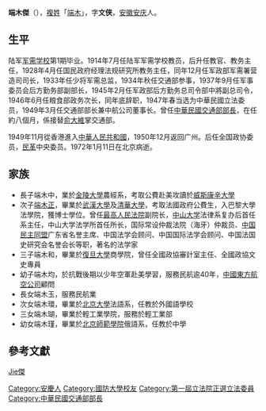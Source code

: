 {{Infobox_officeholder
| name = 端木傑
| image name =
| width = 
| Sex = 男 
| party = {{Kmt}}（－1950年）<br/>{{中國國民黨革命委員會}}（1950年－？年）<br>{{CPC}}（？年－？年）
| Native place = [[安徽省|安徽省]][[安慶|安慶市]]
|出生日期 = 光緒二十二年十二月初二日〔1897年1月4日〕<ref>「端木傑傳略」，《端木正文萃》，中山大學出版社，2004.11，第194頁</ref>
| place of birth = {{QING}}[[安徽省|安徽省]][[安慶市|安慶]]
|逝世日期 = {{dda|1972|1|11|1897|1|4}}
| place of death = {{PRC}}[[北京市|北京市]] 
| educate = 
| past = 
*（[[國民政府|國民政府]]）陆军军需学校教员，后升任教官、教务主任 1914年7月 
*（國民政府）经理法规研究所教务主任 1928年4月 
*（國民政府）军政部军需署营造司司长 1928年12月 
*（國民政府）少将军需总监 1933年 
*（國民政府）交通部参事 1934年秋 1937年9月 
*（國民政府）军事委员会后方勤务部副部长 
*（國民政府）军政部后方勤务总司令部副总司令 1945年2月 
*（國民政府）粮食部政务次长 1946年6月
* 当选为中華民國立法委员，兼任中航公司董事长。 1947年春
* [[中華民國交通部部長|中華民國交通部部長]] 1949.03.21－1950.01.26 
* [[中華民國行政院|中華民國行政院]]政務委員 1949.06.12－1950.01.26 
* 中華民國行政院政務委員 1949.03.21－1949.06.12
* 第2期到第4期的全国政协委员（[[中國人民政治協商会議|中國人民政治協商会議]]全国委員会特別招請代表），1954年開始。
* [[中國國民黨革命委員會|民革]]中央委员 1954年－1972年1月11日
}} 
'''端木傑'''（{{bd|1897年|1月4日|1972年|1月11日}}），[[複姓|複姓]]「[[端木|端木]]」，字'''文侠'''，[[安徽|安徽]][[安庆|安庆]]人。

== 生平 ==
陆军[[军需学校|军需学校]]第1期毕业。1914年7月任陆军军需学校教员，后升任教官、教务主任，1928年4月任国民政府经理法规研究所教务主任，同年12月任军政部军需署营造司司长，1933年任少将军需总监，1934年秋任交通部参事，1937年9月任军事委员会后方勤务部副部长，1945年2月任军政部后方勤务总司令部中將副总司令，1946年6月任粮食部政务次长，同年底辞职，1947年春当选为中華民國立法委员，1949年3月任交通部部长兼中航公司董事长。曾任[[中華民國交通部部長|中華民國交通部部長]]，在任約八個月，係接替[[俞大維|俞大維]]掌交通部。

1949年11月從香港進入[[中華人民共和國|中華人民共和國]]，1950年12月返回广州。后任全国政协委员，[[中國國民黨革命委員會|民革]]中央委员。1972年1月11日在北京病逝。

== 家族 ==
* 長子端木中，業於[[金陵大學|金陵大學]]農經系，考取公費赴美攻讀於[[威斯康辛大學|威斯康辛大學]]
* 次子[[端木正|端木正]]，畢業於[[武漢大學|武漢大學]]及[[清華大學|清華大學]]，考取法國政府公費生，入巴黎大學法學院，獲博士學位。曾任[[最高人民法院|最高人民法院]]副院长，[[中山大学|中山大学]]法律系复办后首任系主任，中山大学法学所首任所长，国际常设仲裁法院（海牙）仲裁员、[[中国民主同盟|中国民主同盟]]广东省名誉主席、中国法学会顾问、中国国际法学会顾问、中国法国史研究会名誉会长等职，著名的法学家
* 三子端木和，畢業於[[復旦大學|復旦大學]]商學院，曾任全國政協審計室主任、全國政協文史專員
* 幼子端木均，於抗戰後期以少年空軍赴美學習，服務民航逾40年，[[中國東方航空公司|中國東方航空公司]]顧問
* 長女端木玉，服務民航業
* 次女端木環，畢業於[[北京大學|北京大學]]法語系，任教於外國語學校
* 三女端木瑚，畢業於輕工業學院，服務於輕工業部
* 幼女端木瑾，畢業於[[北京師範學院|北京師範學院]]俄語系，任教於中學

== 參考文獻 ==
{{reflist}}

{{start box}}
{{s-before|[[俞大維|俞大維]]}}
{{s-title|[[中華民國交通部|中華民國交通部]]部長|1949年3月24日—1950年1月26日}}
{{s-after|[[陳良_(1896年)|陳良]]}}
{{end box}}

{{中華民國第一屆立法委員}}
{{Authority control}}
{{DEFAULTSORT:duanmu jie}}
[[category:端木姓|Jie傑]]
[[Category:安慶人|Category:安慶人]]
[[Category:國防大學校友|Category:國防大學校友]]
[[Category:第一屆立法院正選立法委員|Category:第一屆立法院正選立法委員]]
[[Category:中華民國交通部部長|Category:中華民國交通部部長]]